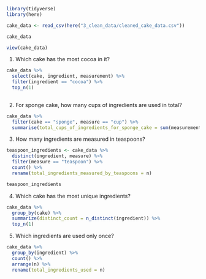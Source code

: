 
```r
library(tidyverse)
library(here)

cake_data <- read_csv(here("3_clean_data/cleaned_cake_data.csv"))

cake_data

view(cake_data)
```

1. Which cake has the most cocoa in it?

```r
cake_data %>%
  select(cake, ingredient, measurement) %>%
  filter(ingredient == "cocoa") %>%
  top_n(1)
  
```

2. For sponge cake, how many cups of ingredients are used in total?

```r
cake_data %>% 
  filter(cake == "sponge", measure == "cup") %>%
  summarise(total_cups_of_ingredients_for_sponge_cake = sum(measurement))

```

3. How many ingredients are measured in teaspoons?

```r

teaspoon_ingredients <- cake_data %>%
  distinct(ingredient, measure) %>%
  filter(measure == "teaspoon") %>%
  count() %>%
  rename(total_ingredients_measured_by_teaspoons = n)

teaspoon_ingredients

```

4. Which cake has the most unique ingredients?

```r

cake_data %>%
  group_by(cake) %>%
  summarize(distinct_count = n_distinct(ingredient)) %>%
  top_n(1)

```

5. Which ingredients are used only once?


```r
cake_data %>%
  group_by(ingredient) %>%
  count() %>%
  arrange(n) %>%
  rename(total_ingredients_used = n)
```



